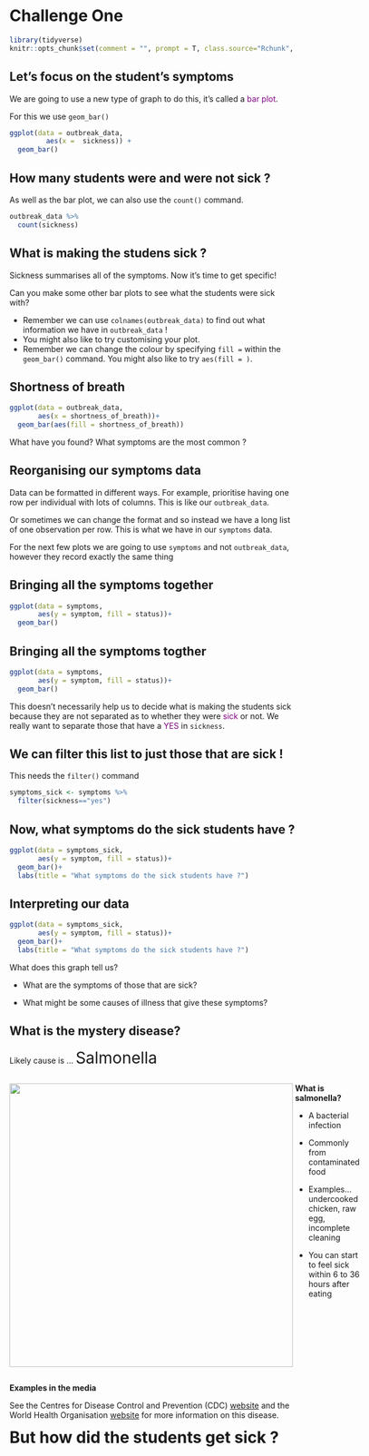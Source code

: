 # Challenge One

```r
library(tidyverse)
knitr::opts_chunk$set(comment = "", prompt = T, class.source="Rchunk", class.output="Rout", fig.align="center")
```

## Let's focus on the student's symptoms

We are going to use a new type of graph to do this, it's called a [bar plot]{style="color:purple"}.

For this we use `geom_bar()`

```r
ggplot(data = outbreak_data,
         aes(x =  sickness)) +
  geom_bar()
```

## How many students were and were not sick ?

As well as the bar plot, we can also use the `count()` command. 

```r
outbreak_data %>% 
  count(sickness)
```

## What is making the studens sick ?

Sickness summarises all of the symptoms. Now it's time to get specific!

Can you make some other bar plots to see what the students were sick with?

- Remember we can use `colnames(outbreak_data)` to find out what information we have in `outbreak_data` ! 
- You might also like to try customising your plot. 
- Remember we can change the colour by specifying `fill =` within the `geom_bar()` command. You might also like to try `aes(fill = )`.

## Shortness of breath

```r
ggplot(data = outbreak_data,
       aes(x = shortness_of_breath))+
  geom_bar(aes(fill = shortness_of_breath))
```

What have you found? What symptoms are the most common ? 

## Reorganising our symptoms data

Data can be formatted in different ways. For example, prioritise having one row per individual with lots of columns. This is like our `outbreak_data`. 

Or sometimes we can change the format and so instead we have a long list of one observation per row. This is what we have in our `symptoms` data.

For the next few plots we are going to use `symptoms` and not `outbreak_data`, however they record exactly the same thing

## Bringing all the symptoms together

```r
ggplot(data = symptoms,
       aes(y = symptom, fill = status))+
  geom_bar()
```

## Bringing all the symptoms togther

```r
ggplot(data = symptoms,
       aes(y = symptom, fill = status))+
  geom_bar()
```

This doesn't necessarily help us to decide what is making the students sick because they are not separated as to whether they were [sick]{style="color:purple"} or not. We really want to separate those that have a [YES]{style="color:purple"} in `sickness`. 

## We can filter this list to just those that are sick !

This needs the `filter()` command

```r
symptoms_sick <- symptoms %>% 
  filter(sickness=="yes")
```

## Now, what symptoms do the sick students have ?

```r
ggplot(data = symptoms_sick,
       aes(y = symptom, fill = status))+
  geom_bar()+
  labs(title = "What symptoms do the sick students have ?")
```

## Interpreting our data

```r
ggplot(data = symptoms_sick,
       aes(y = symptom, fill = status))+
  geom_bar()+
  labs(title = "What symptoms do the sick students have ?")
```

What does this graph tell us?

-   What are the symptoms of those that are sick?

-   What might be some causes of illness that give these symptoms?


## What is the mystery disease?

Likely cause is ... <span style="font-size: 2em;">Salmonella</span>

:::: {style="display: flex;"}

::: {}

![](Images/salmonella.webp){width="500"}

:::

::: {.col data-latex="{0.05\textwidth}"}

\ 

:::

::: {}

**What is salmonella?**

-   A bacterial infection

-   Commonly from contaminated food

-   Examples...undercooked chicken, raw egg, incomplete cleaning

-   You can start to feel sick within 6 to 36 hours after eating

:::

::::

**Examples in the media**

See the Centres for Disease Control and Prevention (CDC) [website](https://www.cdc.gov/foodsafety/communication/salmonella-food.html) and the World Health Organisation [website](https://www.who.int/news-room/fact-sheets/detail/salmonella-(non-typhoidal)) for more information on this disease. 

<span style="font-size: 2em;">**But how did the students get sick ?**</span>